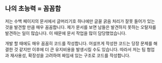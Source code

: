 ## 나의 초능력 = 꼼꼼함

저는 수백 페이지의 문서에서 글머리기호 하나에만 글꼴 굵음 처리가 잘못 들어가 있는 것을 발견할 만큼 매우 꼼꼼합니다.
제가 문서를 보면 남들은 발견하지 못하는 오탈자를 발견하는 일이 많습니다. 이 때문에 문서 작업을 많이 담당했었습니다.

개발 할 때에도 매우 꼼꼼히 코드를 작성합니다.
어설프게 작성한 코드는 당장 문제를 해결한 것 같지만 이후에 더 큰 유지비용을 발생시킬 수도 있습니다.
따라서 저는 팀 협업과 재사용성, 확장성을 고려하여 짜임새 있는 구조로 코드를 작성합니다.
